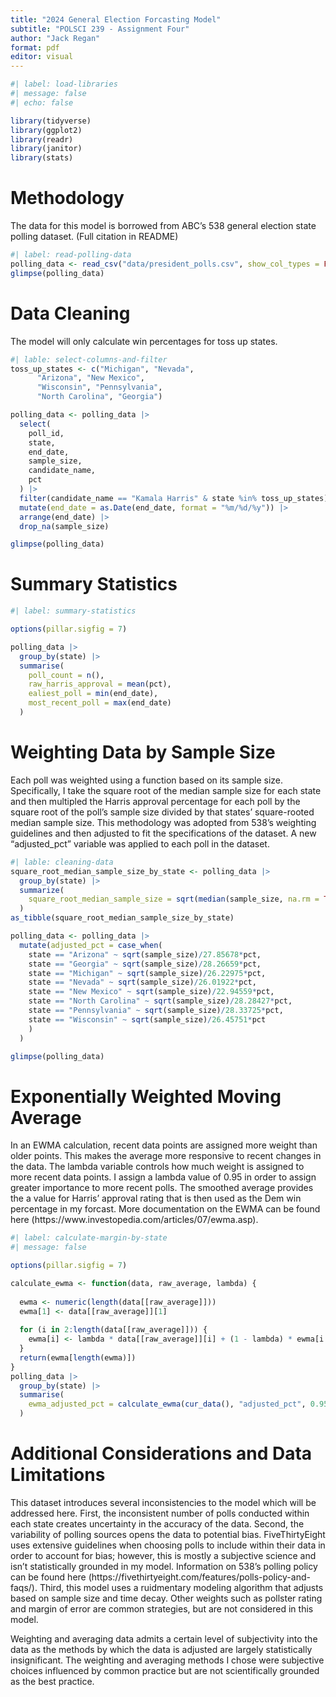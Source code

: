 ```yaml
---
title: "2024 General Election Forcasting Model"
subtitle: "POLSCI 239 - Assignment Four"
author: "Jack Regan"
format: pdf
editor: visual
---
```



```r
#| label: load-libraries
#| message: false
#| echo: false

library(tidyverse)
library(ggplot2)
library(readr)
library(janitor)
library(stats)
```

# Methodology

The data for this model is borrowed from ABC's 538 general election state polling dataset. (Full citation in README)
```r
#| label: read-polling-data
polling_data <- read_csv("data/president_polls.csv", show_col_types = FALSE)
glimpse(polling_data)
```
\newpage

# Data Cleaning

The model will only calculate win percentages for toss up states.

```r
#| lable: select-columns-and-filter
toss_up_states <- c("Michigan", "Nevada", 
      "Arizona", "New Mexico", 
      "Wisconsin", "Pennsylvania", 
      "North Carolina", "Georgia")

polling_data <- polling_data |>
  select(
    poll_id,
    state,
    end_date,
    sample_size,
    candidate_name,
    pct
  ) |>
  filter(candidate_name == "Kamala Harris" & state %in% toss_up_states) |>
  mutate(end_date = as.Date(end_date, format = "%m/%d/%y")) |>
  arrange(end_date) |>
  drop_na(sample_size)

glimpse(polling_data)
```
\newpage

# Summary Statistics

```r
#| label: summary-statistics

options(pillar.sigfig = 7)

polling_data |>
  group_by(state) |>
  summarise(
    poll_count = n(),
    raw_harris_approval = mean(pct),
    ealiest_poll = min(end_date),
    most_recent_poll = max(end_date)
  )
```

\newpage 

# Weighting Data by Sample Size

Each poll was weighted using a function based on its sample size. Specifically, I take the square root of the median sample size for each state and then multipled the Harris approval percentage for each poll by the square root of the poll's sample size divided by that states' square-rooted median sample size. This methodology was adopted from 538's weighting guidelines and then adjusted to fit the specifications of the dataset. A new "adjusted_pct" variable was applied to each poll in the dataset.

```r
#| lable: cleaning-data
square_root_median_sample_size_by_state <- polling_data |>
  group_by(state) |>
  summarize(
    square_root_median_sample_size = sqrt(median(sample_size, na.rm = TRUE))
  )
as_tibble(square_root_median_sample_size_by_state)

polling_data <- polling_data |>
  mutate(adjusted_pct = case_when(
    state == "Arizona" ~ sqrt(sample_size)/27.85678*pct,
    state == "Georgia" ~ sqrt(sample_size)/28.26659*pct,
    state == "Michigan" ~ sqrt(sample_size)/26.22975*pct,
    state == "Nevada" ~ sqrt(sample_size)/26.01922*pct,
    state == "New Mexico" ~ sqrt(sample_size)/22.94559*pct,
    state == "North Carolina" ~ sqrt(sample_size)/28.28427*pct,
    state == "Pennsylvania" ~ sqrt(sample_size)/28.33725*pct,
    state == "Wisconsin" ~ sqrt(sample_size)/26.45751*pct
    )
  )

glimpse(polling_data)
```

\newpage

# Exponentially Weighted Moving Average

In an EWMA calculation, recent data points are assigned more weight than older points. This makes the average more responsive to recent changes in the data. The lambda variable controls how much weight is assigned to more recent data points. I assign a lambda value of 0.95 in order to assign greater importance to more recent polls. The smoothed average provides the a value for Harris' approval rating that is then used as the Dem win percentage in my forcast. More documentation on the EWMA can be found here (https://www.investopedia.com/articles/07/ewma.asp).

```r
#| label: calculate-margin-by-state
#| message: false

options(pillar.sigfig = 7)

calculate_ewma <- function(data, raw_average, lambda) {
  
  ewma <- numeric(length(data[[raw_average]]))
  ewma[1] <- data[[raw_average]][1]
  
  for (i in 2:length(data[[raw_average]])) {
    ewma[i] <- lambda * data[[raw_average]][i] + (1 - lambda) * ewma[i - 1]
  }
  return(ewma[length(ewma)])
}
polling_data |>
  group_by(state) |>
  summarise(
    ewma_adjusted_pct = calculate_ewma(cur_data(), "adjusted_pct", 0.95)
  )
```

\newpage

# Additional Considerations and Data Limitations

This dataset introduces several inconsistencies to the model which will be addressed here. First, the inconsistent number of polls conducted within each state creates uncertainty in the accuracy of the data. Second, the variability of polling sources opens the data to potential bias. FiveThirtyEight uses extensive guidelines when choosing polls to include within their data in order to account for bias; however, this is mostly a subjective science and isn't statistically grounded in my model. Information on 538's polling policy can be found here (https://fivethirtyeight.com/features/polls-policy-and-faqs/). Third, this model uses a ruidmentary modeling algorithm that adjusts based on sample size and time decay. Other weights such as pollster rating and margin of error are common strategies, but are not considered in this model.

Weighting and averaging data admits a certain level of subjectivity into the data as the methods by which the data is adjusted are largely statistically insignificant. The weighting and averaging methods I chose were subjective choices influenced by common practice but are not scientifically grounded as the best practice.
